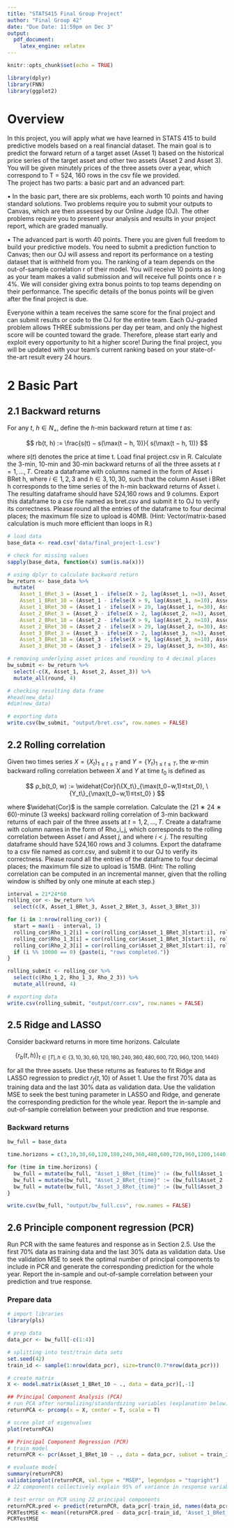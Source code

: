 ```yaml
---
title: "STATS415 Final Group Project"
author: "Final Group 42"
date: "Due Date: 11:59pm on Dec 3"
output:
  pdf_document:
    latex_engine: xelatex
---
```


```r
knitr::opts_chunk$set(echo = TRUE)
```

```r
library(dplyr)
library(FNN)
library(ggplot2)
```

# Overview

In this project, you will apply what we have learned in STATS 415 to build predictive models based on a real financial dataset. The main goal is to predict the forward return of a target asset (Asset 1) based on the historical price series of the target asset and other two assets (Asset 2 and Asset 3). You will be given minutely prices of the three assets over a year, which correspond to T = 524, 160 rows in the csv file we provided.  
The project has two parts: a basic part and an advanced part:


• In the basic part, there are six problems, each worth 10 points and having standard solutions. Two problems require you to submit your outputs to Canvas, which are then assessed by our Online Judge (OJ). The other problems require you to present your analysis and results in your project report, which are graded manually.


• The advanced part is worth 40 points. There you are given full freedom to build your predictive models. You need to submit a prediction function to Canvas; then our OJ will assess and report its performance on a testing dataset that is withheld from you. The ranking of a team depends on the out-of-sample correlation r of their model. You will receive 10 points as long as your team makes a valid submission and will receive full points once r ≥ 4%. We will consider giving extra bonus points to top teams depending on their performance. The specific details of the bonus points will be given after the final project is due.


Everyone within a team receives the same score for the final project and can submit results or code to the OJ for the entire team. Each OJ-graded problem allows THREE submissions per day per team, and only the highest score will be counted toward the grade. Therefore, please start early and exploit every opportunity to hit a higher score! During the final project, you will be updated with your team’s current ranking based on your state-of-the-art result every 24 hours.

# 2 Basic Part

## 2.1 Backward returns

For any $t$, $h \in N_+$, define the $h$-min backward return at time $t$ as:

$$ rb(t, h) := \frac{s(t) − s(\max(t − h, 1))}{ s(\max(t − h, 1))} $$

where $s(t)$ denotes the price at time t. Load final project.csv in R. Calculate the 3-min, 10-min and 30-min backward returns of all the three assets at $t = 1, . . . , T$. Create a dataframe with columns named in the form of Asset i BRet h, where $i \in {1, 2, 3}$ and $h \in {3, 10, 30}$, such that the column Asset i BRet h corresponds to the time series of the h-min backward returns of Asset i. The resulting dataframe should have 524,160 rows and 9 columns. Export this dataframe to a csv file named as bret.csv and submit it to OJ to verify its correctness. Please round all the entries of the dataframe to four decimal places; the maximum file size to upload is 40MB. (Hint: Vector/matrix-based calculation is much more efficient than loops in R.)

```r
# load data
base_data <- read.csv('data/final_project-1.csv')

# check for missing values
sapply(base_data, function(x) sum(is.na(x)))
```

```r
# using dplyr to calculate backward return
bw_return <- base_data %>%
  mutate(
    Asset_1_BRet_3 = (Asset_1 - ifelse(X > 2, lag(Asset_1, n=3), Asset_1[1]))/ifelse(X > 2, lag(Asset_1, n=3), Asset_1[1]),
    Asset_1_BRet_10 = (Asset_1 - ifelse(X > 9, lag(Asset_1, n=10), Asset_1[1]))/ifelse(X > 9, lag(Asset_1, n=10), Asset_1[1]),
    Asset_1_BRet_30 = (Asset_1 - ifelse(X > 29, lag(Asset_1, n=30), Asset_1[1]))/ifelse(X > 29, lag(Asset_1, n=30), Asset_1[1]),
    Asset_2_BRet_3 = (Asset_2 - ifelse(X > 2, lag(Asset_2, n=3), Asset_2[1]))/ifelse(X > 2, lag(Asset_2, n=3), Asset_2[1]),
    Asset_2_BRet_10 = (Asset_2 - ifelse(X > 9, lag(Asset_2, n=10), Asset_2[1]))/ifelse(X > 9, lag(Asset_2, n=10), Asset_2[1]),
    Asset_2_BRet_30 = (Asset_2 - ifelse(X > 29, lag(Asset_2, n=30), Asset_2[1]))/ifelse(X > 29, lag(Asset_2, n=30), Asset_2[1]),
    Asset_3_BRet_3 = (Asset_3 - ifelse(X > 2, lag(Asset_3, n=3), Asset_3[1]))/ifelse(X > 2, lag(Asset_3, n=3), Asset_3[1]),
    Asset_3_BRet_10 = (Asset_3 - ifelse(X > 9, lag(Asset_3, n=10), Asset_3[1]))/ifelse(X > 9, lag(Asset_3, n=10), Asset_3[1]),
    Asset_3_BRet_30 = (Asset_3 - ifelse(X > 29, lag(Asset_3, n=30), Asset_3[1]))/ifelse(X > 29, lag(Asset_3, n=30), Asset_3[1]))

# removing underlying asset prices and rounding to 4 decimal places
bw_submit <- bw_return %>%
  select(-c(X, Asset_1, Asset_2, Asset_3)) %>%
  mutate_all(round, 4)

# checking resulting data frame
#head(new_data)
#dim(new_data)

# exporting data
write.csv(bw_submit, "output/bret.csv", row.names = FALSE)
```


## 2.2 Rolling correlation

Given two times series $X = \{X_t\}_{1≤t≤T}$ and $Y = \{Y_t\}_{1≤t≤T}$, the $w$-min backward rolling correlation between $X$ and $Y$ at time $t_0$ is defined as

$$ ρ_b(t_0, w) := \widehat{Cor}(\{X_t\}_{\max(t_0−w,1)≤t≤t_0}, \{Y_t\}_{\max(t_0−w,1)≤t≤t_0} ) $$

where $\widehat{Cor}$ is the sample correlation. Calculate the (21 ∗ 24 ∗ 60)-minute (3 weeks) backward rolling correlation of 3-min backward returns of each pair of the three assets at $t = 1, 2, . . . , T$. Create a dataframe with column names in the form of Rho_i_j, which corresponds to the rolling correlation between Asset $i$ and Asset $j$, and where $i < j$. The resulting dataframe should have 524,160 rows and 3 columns. Export the dataframe to a csv file named as corr.csv, and submit it to our OJ to verify its correctness. Please round all the entries of the dataframe to four decimal places; the maximum file size to upload is 15MB.
(Hint: The rolling correlation can be computed in an incremental manner, given that the rolling window is shifted by only one minute at each step.)

```r
interval = 21*24*60
rolling_cor <- bw_return %>%
  select(c(X, Asset_1_BRet_3, Asset_2_BRet_3, Asset_3_BRet_3))

for (i in 1:nrow(rolling_cor)) {
  start = max(i - interval, 1)
  rolling_cor$Rho_1_2[i] = cor(rolling_cor$Asset_1_BRet_3[start:i], rolling_cor$Asset_2_BRet_3[start:i])
  rolling_cor$Rho_1_3[i] = cor(rolling_cor$Asset_1_BRet_3[start:i], rolling_cor$Asset_3_BRet_3[start:i])
  rolling_cor$Rho_2_3[i] = cor(rolling_cor$Asset_2_BRet_3[start:i], rolling_cor$Asset_3_BRet_3[start:i])
  if (i %% 10000 == 0) {paste(i, "rows completed.")}
}

rolling_submit <- rolling_cor %>%
  select(c(Rho_1_2, Rho_1_3, Rho_2_3)) %>%
  mutate_all(round, 4)

# exporting data
write.csv(rolling_submit, "output/corr.csv", row.names = FALSE)
```

## 2.5 Ridge and LASSO

Consider backward returns in more time horizons. Calculate

$$\{r_b(t, h)\}_{t∈[T],h \in \{3,10,30,60,120,180,240,360,480,600,720,960,1200,1440\}}$$

for all the three assets. Use these returns as features to fit Ridge and LASSO regression to predict $r_f(t, 10)$ of Asset 1. Use the first 70% data as training data and the last 30% data as validation data. Use the validation MSE to seek the best tuning parameter in LASSO and Ridge, and generate the corresponding prediction for the whole year. Report the in-sample and out-of-sample correlation between your prediction and true response.

### Backward returns
```r
bw_full = base_data

time.horizons = c(3,10,30,60,120,180,240,360,480,600,720,960,1200,1440)

for (time in time.horizons) {
  bw_full = mutate(bw_full, "Asset_1_BRet_{time}" := (bw_full$Asset_1 - ifelse(X > (time-1), lag(bw_full$Asset_1, n=time), bw_full$Asset_1[1]))/ifelse(X > (time-1), lag(bw_full$Asset_1, n=time), bw_full$Asset_1[1]))
  bw_full = mutate(bw_full, "Asset_2_BRet_{time}" := (bw_full$Asset_2 - ifelse(X > (time-1), lag(bw_full$Asset_2, n=time), bw_full$Asset_2[1]))/ifelse(X > (time-1), lag(bw_full$Asset_2, n=time), bw_full$Asset_2[1]))
  bw_full = mutate(bw_full, "Asset_3_BRet_{time}" := (bw_full$Asset_3 - ifelse(X > (time-1), lag(bw_full$Asset_3, n=time), bw_full$Asset_3[1]))/ifelse(X > (time-1), lag(bw_full$Asset_3, n=time), bw_full$Asset_3[1]))
}

write.csv(bw_full, "output/bw_full.csv", row.names = FALSE)
```

## 2.6 Principle component regression (PCR)

Run PCR with the same features and response as in Section 2.5. Use the first 70% data as training data and the last 30% data as validation data. Use the validation MSE to seek the optimal number of principal components to include in PCR and generate the corresponding prediction for the whole year. Report the in-sample and out-of-sample correlation between your prediction and true response.

### Prepare data
```r
# import libraries
library(pls)

# prep data
data_pcr <- bw_full[-c(1:4)]

# splitting into test/train data sets
set.seed(42)
train_id <- sample(1:nrow(data_pcr), size=trunc(0.7*nrow(data_pcr)))

# create matrix
X <- model.matrix(Asset_1_BRet_10 ~ ., data = data_pcr)[,-1]

## Principal Component Analysis (PCA)
# run PCA after normalizing/standardizing variables (explanation below)
returnPCA <- prcomp(x = X, center = T, scale = T)

# scree plot of eigenvalues
plot(returnPCA)

## Principal Component Regression (PCR)
# train model
returnPCR <- pcr(Asset_1_BRet_10 ~ ., data = data_pcr, subset = train_id, scale = T, validation = "CV")

# evaluate model
summary(returnPCR)
validationplot(returnPCR, val.type = "MSEP", legendpos = "topright")
# 22 components collectively explain 95% of variance in response variable

# test error on PCR using 22 principal components
returnPCR.pred <- predict(returnPCR, data_pcr[-train_id, names(data_pcr) != 'Asset_1_BRet_10'], ncomp = 22)
PCRTestMSE <- mean((returnPCR.pred - data_pcr[-train_id, 'Asset_1_BRet_10'])^2)
PCRTestMSE
```


